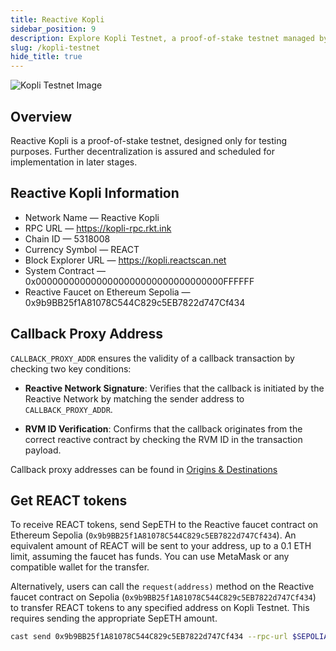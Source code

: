 ```yaml
---
title: Reactive Kopli
sidebar_position: 9
description: Explore Kopli Testnet, a proof-of-stake testnet managed by PARSIQ for testing purposes. Join the pre-alpha stage of Reactive Network and contribute to its development.
slug: /kopli-testnet
hide_title: true
---
```



![Kopli Testnet Image](./img/kopli-testnet.jpg)

## Overview

Reactive Kopli is a proof-of-stake testnet, designed only for testing purposes. Further decentralization is assured and scheduled for implementation in later stages.

## Reactive Kopli Information

* Network Name — Reactive Kopli
* RPC URL — https://kopli-rpc.rkt.ink
* Chain ID — 5318008
* Currency Symbol — REACT
* Block Explorer URL — https://kopli.reactscan.net
* System Contract — 0x0000000000000000000000000000000000FFFFFF
* Reactive Faucet on Ethereum Sepolia — 0x9b9BB25f1A81078C544C829c5EB7822d747Cf434

<KopliButton />

## Callback Proxy Address

`CALLBACK_PROXY_ADDR` ensures the validity of a callback transaction by checking two key conditions:

- **Reactive Network Signature**: Verifies that the callback is initiated by the Reactive Network by matching the sender address to `CALLBACK_PROXY_ADDR`.

- **RVM ID Verification**: Confirms that the callback originates from the correct reactive contract by checking the RVM ID in the transaction payload.

Callback proxy addresses can be found in [Origins & Destinations](./origins-and-destinations.mdx#chains)

## Get REACT tokens

To receive REACT tokens, send SepETH to the Reactive faucet contract on Ethereum Sepolia (`0x9b9BB25f1A81078C544C829c5EB7822d747Cf434`). An equivalent amount of REACT will be sent to your address, up to a 0.1 ETH limit, assuming the faucet has funds. You can use MetaMask or any compatible wallet for the transfer.

Alternatively, users can call the `request(address)` method on the Reactive faucet contract on Sepolia (`0x9b9BB25f1A81078C544C829c5EB7822d747Cf434`) to transfer REACT tokens to any specified address on Kopli Testnet. This requires sending the appropriate SepETH amount.

```bash
cast send 0x9b9BB25f1A81078C544C829c5EB7822d747Cf434 --rpc-url $SEPOLIA_RPC --private-key $SEPOLIA_PRIVATE_KEY "request(address)" $REACTIVE_KOPLI_ADDR --value $0.1ether
```